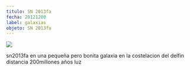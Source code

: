 ```yaml
---
titulo: SN 2013fa
fecha: 20121200
label: galaxias
objeto: SN 2013fa
---
```


<img src="https://astroccd.files.wordpress.com/2012/12/2013fa-2013-09-10-u.jpg" />

sn2013fa en una pequeña pero bonita galaxia en la costelacion del delfin distancia 200millones años luz